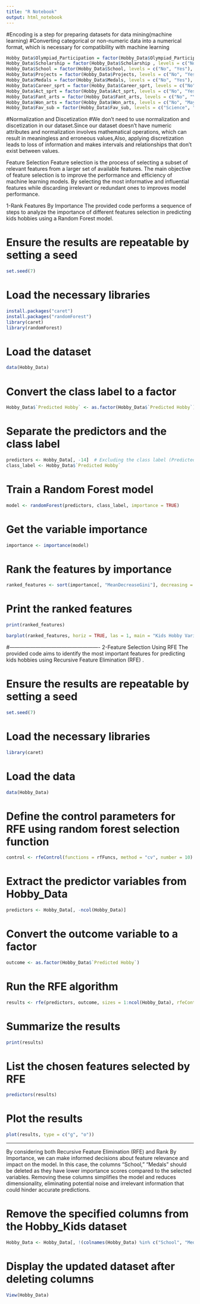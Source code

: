 ---
title: "R Notebook"
output: html_notebook
---

#Encoding is a step for preparing datasets for data mining(machine learning)
#Converting categorical or non-numeric data into a numerical format, which is necessary for compatibility with machine learning 
```{r}
Hobby_Data$Olympiad_Participation = factor(Hobby_Data$Olympiad_Participation,levels = c("No", "Yes"), labels = c(0, 1))
Hobby_Data$Scholarship = factor(Hobby_Data$Scholarship , levels = c("No", "Yes"), labels = c(0, 1))
Hobby_Data$School = factor(Hobby_Data$School, levels = c("No", "Yes"), labels = c(0, 1))
Hobby_Data$Projects = factor(Hobby_Data$Projects, levels = c("No", "Yes"), labels = c(0, 1))
Hobby_Data$Medals = factor(Hobby_Data$Medals, levels = c("No", "Yes"), labels = c(0, 1))
Hobby_Data$Career_sprt = factor(Hobby_Data$Career_sprt, levels = c("No", "Yes"), labels = c(0, 1))
Hobby_Data$Act_sprt = factor(Hobby_Data$Act_sprt, levels = c("No", "Yes"), labels = c(0, 1))
Hobby_Data$Fant_arts = factor(Hobby_Data$Fant_arts, levels = c("No", "Yes"), labels = c(0, 1))
Hobby_Data$Won_arts = factor(Hobby_Data$Won_arts, levels = c("No", "Maybe", "Yes"), labels = c(0, 2, 1))
Hobby_Data$Fav_sub = factor(Hobby_Data$Fav_sub, levels = c("Science", "Mathematics", "History/Geography", "Any language"), labels = c(1, 2, 3, 4))
```

#Normalization and Discetization
#We don't need to use normalization and discetization in our dataset.Since our dataset doesn’t have numeric attributes and normalization involves mathematical operations, which can result in meaningless and erroneous values,Also, applying discretization leads to loss of information and makes intervals and relationships that don't exist between values.



Feature Selection
Feature selection is the process of selecting a subset of relevant features from a larger set of available features. The main objective of feature selection is to improve the performance and efficiency of machine learning models. By selecting the most informative and influential features while discarding irrelevant or redundant ones to improves model performance.

1-Rank Features By Importance
The provided code performs a sequence of steps to analyze the importance of different features selection in predicting kids hobbies using a Random Forest model.

# Ensure the results are repeatable by setting a seed
```{r}
set.seed(7)

```


# Load the necessary libraries
```{r}
install.packages("caret")
install.packages("randomForest")
library(caret)
library(randomForest)
```



# Load the dataset
```{r}
data(Hobby_Data)
```


# Convert the class label to a factor
```{r}
Hobby_Data$`Predicted Hobby` <- as.factor(Hobby_Data$`Predicted Hobby`)
```


# Separate the predictors and the class label
```{r}
predictors <- Hobby_Data[, -14]  # Excluding the class label (Predicted Hobby)
class_label <- Hobby_Data$`Predicted Hobby`
```

# Train a Random Forest model
```{r}
model <- randomForest(predictors, class_label, importance = TRUE)
```


# Get the variable importance
```{r}
importance <- importance(model)
```


# Rank the features by importance
```{r}
ranked_features <- sort(importance[, "MeanDecreaseGini"], decreasing = TRUE)
```


# Print the ranked features
```{r}
print(ranked_features)

barplot(ranked_features, horiz = TRUE, las = 1, main = "Kids Hobby Variable Importance Ranking")
```



#----------------------------------------------------
2-Feature Selection Using RFE
The provided code aims to identify the most important features for predicting kids hobbies using Recursive Feature Elimination (RFE) .

# Ensure the results are repeatable by setting a seed
```{r}
set.seed(7)
```

# Load the necessary libraries
```{r}
library(caret)
```


# Load the data
```{r}
data(Hobby_Data)
```


# Define the control parameters for RFE using random forest selection function
```{r}
control <- rfeControl(functions = rfFuncs, method = "cv", number = 10)
```


# Extract the predictor variables from Hobby_Data
```{r}
predictors <- Hobby_Data[, -ncol(Hobby_Data)]
```


# Convert the outcome variable to a factor
```{r}
outcome <- as.factor(Hobby_Data$`Predicted Hobby`)
```


# Run the RFE algorithm
```{r}
results <- rfe(predictors, outcome, sizes = 1:ncol(Hobby_Data), rfeControl = control)
```


# Summarize the results
```{r}
print(results)
```



# List the chosen features selected by RFE
```{r}
predictors(results)
```


# Plot the results
```{r}
plot(results, type = c("g", "o"))
```



---------------------------------------
By considering both Recursive Feature Elimination (RFE) and Rank By Importance, we can make informed decisions about feature relevance and impact on the model. In this case, the columns "School," "Medals"  should be deleted as they have lower importance scores compared to the selected variables. Removing these columns simplifies the model and reduces dimensionality, eliminating potential noise and irrelevant information that could hinder accurate predictions.

# Remove the specified columns from the Hobby_Kids dataset
```{r}
Hobby_Data <- Hobby_Data[, !(colnames(Hobby_Data) %in% c("School", "Medals"))]
```

# Display the updated dataset after deleting columns
```{r}
View(Hobby_Data)
```
